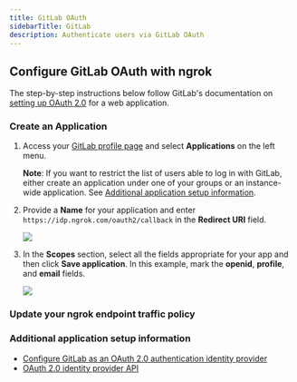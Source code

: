 ```yaml
---
title: GitLab OAuth
sidebarTitle: GitLab
description: Authenticate users via GitLab OAuth
---
```



## Configure GitLab OAuth with ngrok

The step-by-step instructions below follow GitLab's documentation on [setting up OAuth 2.0](https://docs.gitlab.com/ee/integration/oauth_provider.html) for a web application.

### Create an Application

1. Access your [GitLab profile page](https://gitlab.com/-/profile) and select **Applications** on the left menu.

   **Note**: If you want to restrict the list of users able to log in with GitLab, either create an application under one of your groups or an instance-wide application. See [Additional application setup information](#additional-application-setup-information).

2. Provide a **Name** for your application and enter `https://idp.ngrok.com/oauth2/callback` in the **Redirect URI** field.

   ![](/img/howto/oauth/1-gitlab-register.png)

3. In the **Scopes** section, select all the fields appropriate for your app and then click **Save application**. In this example, mark the **openid**, **profile**, and **email** fields.

   ![](/img/howto/oauth/2-gitlab-scopes.png)

### Update your ngrok endpoint traffic policy

<UpdatePolicyInstructions />

<Gitlab />

<ConfigAccessControl />

### Additional application setup information

- [Configure GitLab as an OAuth 2.0 authentication identity provider](https://docs.gitlab.com/ee/integration/oauth_provider.html)
- [OAuth 2.0 identity provider API](https://docs.gitlab.com/ee/api/oauth2.html)
